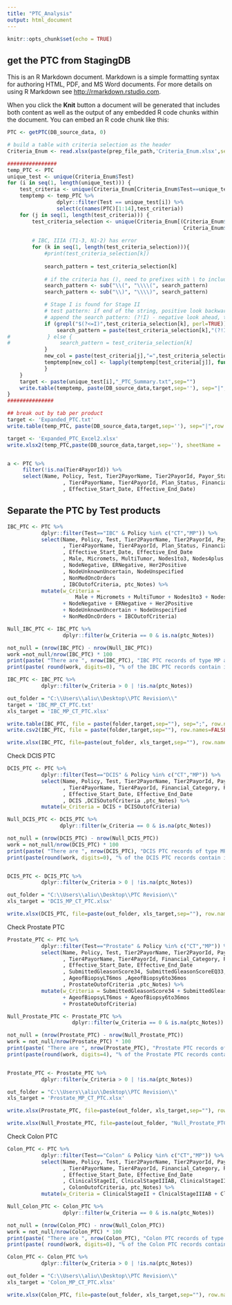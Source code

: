 ```yaml
---
title: "PTC_Analysis"
output: html_document
---
```


```r
knitr::opts_chunk$set(echo = TRUE)
```

## get the PTC from StagingDB

This is an R Markdown document. Markdown is a simple formatting syntax for authoring HTML, PDF, and MS Word documents. For more details on using R Markdown see <http://rmarkdown.rstudio.com>.

When you click the **Knit** button a document will be generated that includes both content as well as the output of any embedded R code chunks within the document. You can embed an R code chunk like this:



```r

PTC <- getPTC(DB_source_data, 0)

# build a table with criteria selection as the header
Criteria_Enum <- read.xlsx(paste(prep_file_path,'Criteria_Enum.xlsx',sep=''), sheetName ="ENUM", colIndex=c(1:3,5:6), stringsAsFactors=FALSE, header=TRUE)

################
temp_PTC <- PTC
unique_test <- unique(Criteria_Enum$Test)
for (i in seq(1, length(unique_test))) {
    test_criteria <- unique(Criteria_Enum[Criteria_Enum$Test==unique_test[i],'SFDC_API_Name'])
    temptemp <- temp_PTC %>%
                dplyr::filter(Test == unique_test[i]) %>%
                select(c(names(PTC)[1:14],test_criteria))
    for (j in seq(1, length(test_criteria))) {
        test_criteria_selection <- unique(Criteria_Enum[(Criteria_Enum$Test == unique_test[i] &
                                                         Criteria_Enum$SFDC_API_Name==test_criteria[j]),'Criteria_Enum'])
        
        # IBC, IIIA (T1-3, N1-2) has error
        for (k in seq(1, length(test_criteria_selection))){
            #print(test_criteria_selection[k])
 
            search_pattern = test_criteria_selection[k]
            
            # if the criteria has (), need to prefixes with \ to include the () in search
            search_pattern <- sub("\\(", "\\\\(", search_pattern)
            search_pattern <- sub("\\)", "\\\\)", search_pattern)

            # Stage I is found for Stage II
            # test pattern: if end of the string, positive look backward, it is end by letter I
            # append the search pattern: (?!I) - negative look ahead, the string is not followed by I
            if (grepl("$(?<=I)",test_criteria_selection[k], perl=TRUE)){
                search_pattern = paste(test_criteria_selection[k],"(?!I)",sep="")
#            } else {
#                search_pattern = test_criteria_selection[k]
            }
            new_col = paste(test_criteria[j],"=",test_criteria_selection[k])
            temptemp[new_col] <- lapply(temptemp[test_criteria[j]], function(input) grepl(search_pattern, input, perl=TRUE))
            }
    }
    target <- paste(unique_test[i],"_PTC_Summary.txt",sep="")
    write.table(temptemp, paste(DB_source_data,target,sep=''), sep="|",row.names=FALSE, qmethod = "double", na="")
}
###############

## break out by tab per product
target <- 'Expanded_PTC.txt'
write.table(temp_PTC, paste(DB_source_data,target,sep=''), sep="|",row.names=FALSE, qmethod = "double", na="")

target <- 'Expanded_PTC_Excel2.xlsx'
write.xlsx2(temp_PTC,paste(DB_source_data,target,sep=''), sheetName = 'IBC', col.names=TRUE)


a <- PTC %>%
     filter(!is.na(Tier4PayorId)) %>%
     select(Name, Policy, Test, Tier2PayorName, Tier2PayorId, Payor_Status
                  , Tier4PayorName, Tier4PayorId, Plan_Status, Financial_Category
                  , Effective_Start_Date, Effective_End_Date)
```

## Separate the PTC by Test products

```r
IBC_PTC <- PTC %>%
           dplyr::filter(Test=="IBC" & Policy %in% c("CT","MP")) %>%
           select(Name, Policy, Test, Tier2PayorName, Tier2PayorId, Payor_Status
                  , Tier4PayorName, Tier4PayorId, Plan_Status, Financial_Category
                  , Effective_Start_Date, Effective_End_Date
                  , Male, Micromets, MultiTumor, Nodes1to3, Nodes4plus
                  , NodeNegative, ERNegative, Her2Positive
                  , NodeUnknownUncertain, NodeUnspecified
                  , NonMedOncOrders
                  , IBCOutofCriteria, ptc_Notes) %>%
           mutate(w_Criteria = 
                      Male + Micromets + MultiTumor + Nodes1to3 + Nodes4plus
                  + NodeNegative + ERNegative + Her2Positive
                  + NodeUnknownUncertain + NodeUnspecified
                  + NonMedOncOrders + IBCOutofCriteria)

Null_IBC_PTC <- IBC_PTC %>%
                  dplyr::filter(w_Criteria == 0 & is.na(ptc_Notes))

not_null = (nrow(IBC_PTC) - nrow(Null_IBC_PTC))
work =not_null/nrow(IBC_PTC) * 100
print(paste( "There are ", nrow(IBC_PTC), "IBC PTC records of type MP and CT"))
print(paste( round(work, digits=0), "% of the IBC PTC records contain information. i.e. ", not_null, " rows."))

IBC_PTC <- IBC_PTC %>%
           dplyr::filter(w_Criteria > 0 | !is.na(ptc_Notes))

out_folder = "C:\\Users\\aliu\\Desktop\\PTC Revision\\"
target = 'IBC_MP_CT_PTC.txt'
xls_target = 'IBC_MP_CT_PTC.xlsx'

write.table(IBC_PTC, file = paste(folder,target,sep=""), sep=";", row.names=FALSE, col.names=TRUE, na = "", quote=TRUE)
write.csv2(IBC_PTC, file = paste(folder,target,sep=""), row.names=FALSE, quote=TRUE)

write.xlsx(IBC_PTC, file=paste(out_folder, xls_target,sep=""), row.names=FALSE, col.names=TRUE, showNA=F)

```

Check DCIS PTC

```r
DCIS_PTC <- PTC %>%
           dplyr::filter(Test=="DCIS" & Policy %in% c("CT","MP")) %>%
           select(Name, Policy, Test, Tier2PayorName, Tier2PayorId, Payor_Status
                  , Tier4PayorName, Tier4PayorId, Financial_Category, Plan_Status
                  , Effective_Start_Date, Effective_End_Date
                  , DCIS ,DCISOutofCriteria ,ptc_Notes) %>%
           mutate(w_Criteria = DCIS + DCISOutofCriteria)

Null_DCIS_PTC <- DCIS_PTC %>%
                 dplyr::filter(w_Criteria == 0 & is.na(ptc_Notes))

not_null = (nrow(DCIS_PTC) - nrow(Null_DCIS_PTC))
work = not_null/nrow(DCIS_PTC) * 100
print(paste( "There are ", nrow(DCIS_PTC), "DCIS PTC records of type MP and CT"))
print(paste(round(work, digits=0), "% of the DCIS PTC records contain information. i.e. ", not_null, " rows."))


DCIS_PTC <- DCIS_PTC %>%
           dplyr::filter(w_Criteria > 0 | !is.na(ptc_Notes))

out_folder = "C:\\Users\\aliu\\Desktop\\PTC Revision\\"
xls_target = 'DCIS_MP_CT_PTC.xlsx'

write.xlsx(DCIS_PTC, file=paste(out_folder, xls_target,sep=""), row.names=FALSE, col.names=TRUE, showNA=F)

```

Check Prostate PTC

```r

Prostate_PTC <- PTC %>%
           dplyr::filter(Test=="Prostate" & Policy %in% c("CT","MP")) %>%
           select(Name, Policy, Test, Tier2PayorName, Tier2PayorId, Payor_Status
                  , Tier4PayorName, Tier4PayorId, Financial_Category, Plan_Status
                  , Effective_Start_Date, Effective_End_Date
                  , SubmittedGleasonScore34, SubmittedGleasonScoreEQ33, SubmittedGleasonScoreEQ43
                  , AgeofBiopsyLT6mos ,AgeofBiopsy6to36mos
                  , ProstateOutofCriteria ,ptc_Notes) %>%
           mutate(w_Criteria = SubmittedGleasonScore34 + SubmittedGleasonScoreEQ33 + SubmittedGleasonScoreEQ43
                  + AgeofBiopsyLT6mos + AgeofBiopsy6to36mos
                  + ProstateOutofCriteria)

Null_Prostate_PTC <- Prostate_PTC %>%
                     dplyr::filter(w_Criteria == 0 & is.na(ptc_Notes))

not_null = (nrow(Prostate_PTC) - nrow(Null_Prostate_PTC))
work = not_null/nrow(Prostate_PTC) * 100
print(paste( "There are ", nrow(Prostate_PTC), "Prostate PTC records of type MP & CT"))
print(paste(round(work, digits=4), "% of the Prostate PTC records contain information. i.e. ", not_null, "rows."))


Prostate_PTC <- Prostate_PTC %>%
           dplyr::filter(w_Criteria > 0 | !is.na(ptc_Notes))

out_folder = "C:\\Users\\aliu\\Desktop\\PTC Revision\\"
xls_target = 'Prostate_MP_CT_PTC.xlsx'

write.xlsx(Prostate_PTC, file=paste(out_folder, xls_target,sep=""), row.names=FALSE, col.names=TRUE, showNA=F)

write.xlsx(Null_Prostate_PTC, file=paste(out_folder, "Null_Prostate_PTC.xlsx" ,sep=""), row.names=FALSE, col.names=TRUE, showNA=F)

```


Check Colon PTC

```r
Colon_PTC <- PTC %>%
           dplyr::filter(Test=="Colon" & Policy %in% c("CT","MP")) %>%
           select(Name, Policy, Test, Tier2PayorName, Tier2PayorId, Payor_Status
                  , Tier4PayorName, Tier4PayorId, Financial_Category, Plan_Status
                  , Effective_Start_Date, Effective_End_Date
                  , ClinicalStageII, ClnicalStageIIIAB, ClinicalStageIIIC
                  , ColonOutofCriteria, ptc_Notes) %>%
           mutate(w_Criteria = ClinicalStageII + ClnicalStageIIIAB + ClinicalStageIIIC + ColonOutofCriteria)

Null_Colon_PTC <- Colon_PTC %>%
                  dplyr::filter(w_Criteria == 0 & is.na(ptc_Notes))

not_null = (nrow(Colon_PTC) - nrow(Null_Colon_PTC))
work = not_null/nrow(Colon_PTC) * 100
print(paste( "There are ", nrow(Colon_PTC), "Colon PTC records of type MP and CT"))
print(paste( round(work, digits=0), "% of the Colon PTC records contain information. i.e ", not_null, "rows." ))

Colon_PTC <- Colon_PTC %>%
           dplyr::filter(w_Criteria > 0 | !is.na(ptc_Notes))

out_folder = "C:\\Users\\aliu\\Desktop\\PTC Revision\\"
xls_target = 'Colon_MP_CT_PTC.xlsx'

write.xlsx(Colon_PTC, file=paste(out_folder, xls_target,sep=""), row.names=FALSE, col.names=TRUE, showNA=F)

```

